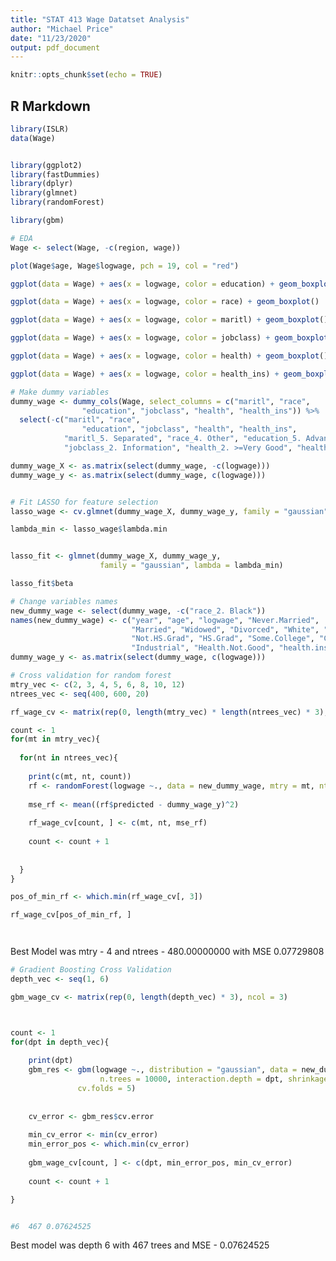 ---
title: "STAT 413 Wage Datatset Analysis"
author: "Michael Price"
date: "11/23/2020"
output: pdf_document
---

```{r setup, include=FALSE}
knitr::opts_chunk$set(echo = TRUE)
```

## R Markdown


```{r}
library(ISLR)
data(Wage)


library(ggplot2)
library(fastDummies)
library(dplyr)
library(glmnet)
library(randomForest)

library(gbm)
```

```{r}

# EDA
Wage <- select(Wage, -c(region, wage))
```


```{r}
plot(Wage$age, Wage$logwage, pch = 19, col = "red")
```


```{r}
ggplot(data = Wage) + aes(x = logwage, color = education) + geom_boxplot()
```

```{r}
ggplot(data = Wage) + aes(x = logwage, color = race) + geom_boxplot()
```

```{r}
ggplot(data = Wage) + aes(x = logwage, color = maritl) + geom_boxplot()
```

```{r}
ggplot(data = Wage) + aes(x = logwage, color = jobclass) + geom_boxplot()
```

```{r}
ggplot(data = Wage) + aes(x = logwage, color = health) + geom_boxplot()
```

```{r}
ggplot(data = Wage) + aes(x = logwage, color = health_ins) + geom_boxplot()
```


```{r}

# Make dummy variables 
dummy_wage <- dummy_cols(Wage, select_columns = c("maritl", "race",
                "education", "jobclass", "health", "health_ins")) %>%
  select(-c("maritl", "race",
                "education", "jobclass", "health", "health_ins", 
            "maritl_5. Separated", "race_4. Other", "education_5. Advanced Degree", 
            "jobclass_2. Information", "health_2. >=Very Good", "health_ins_2. No"))

dummy_wage_X <- as.matrix(select(dummy_wage, -c(logwage)))
dummy_wage_y <- as.matrix(select(dummy_wage, c(logwage))) 


# Fit LASSO for feature selection
lasso_wage <- cv.glmnet(dummy_wage_X, dummy_wage_y, family = "gaussian")

lambda_min <- lasso_wage$lambda.min


lasso_fit <- glmnet(dummy_wage_X, dummy_wage_y,
                    family = "gaussian", lambda = lambda_min)

lasso_fit$beta


```


```{r}
# Change variables names 
new_dummy_wage <- select(dummy_wage, -c("race_2. Black"))
names(new_dummy_wage) <- c("year", "age", "logwage", "Never.Married",
                           "Married", "Widowed", "Divorced", "White", "Asian", 
                           "Not.HS.Grad", "HS.Grad", "Some.College", "College.Grad", 
                           "Industrial", "Health.Not.Good", "health.ins")
dummy_wage_y <- as.matrix(select(dummy_wage, c(logwage))) 
```


```{r}

# Cross validation for random forest 
mtry_vec <- c(2, 3, 4, 5, 6, 8, 10, 12)
ntrees_vec <- seq(400, 600, 20)

rf_wage_cv <- matrix(rep(0, length(mtry_vec) * length(ntrees_vec) * 3), ncol = 3)

count <- 1
for(mt in mtry_vec){
  
  for(nt in ntrees_vec){
    
    print(c(mt, nt, count))
    rf <- randomForest(logwage ~., data = new_dummy_wage, mtry = mt, ntrees = nt)
    
    mse_rf <- mean((rf$predicted - dummy_wage_y)^2)
    
    rf_wage_cv[count, ] <- c(mt, nt, mse_rf)
    
    count <- count + 1
    
    
  }
}

pos_of_min_rf <- which.min(rf_wage_cv[, 3])

rf_wage_cv[pos_of_min_rf, ]




```
Best Model was mtry - 4 and ntrees - 480.00000000 with MSE 0.07729808

```{r}


# Gradient Boosting Cross Validation 
depth_vec <- seq(1, 6)

gbm_wage_cv <- matrix(rep(0, length(depth_vec) * 3), ncol = 3)



count <- 1
for(dpt in depth_vec){
  
    print(dpt)
    gbm_res <- gbm(logwage ~., distribution = "gaussian", data = new_dummy_wage, 
                    n.trees = 10000, interaction.depth = dpt, shrinkage = 0.01, 
               cv.folds = 5)
    
   
    cv_error <- gbm_res$cv.error
    
    min_cv_error <- min(cv_error)
    min_error_pos <- which.min(cv_error)
    
    gbm_wage_cv[count, ] <- c(dpt, min_error_pos, min_cv_error)
    
    count <- count + 1

}


#6  467 0.07624525
```
Best model was depth 6 with 467 trees and MSE - 0.07624525


